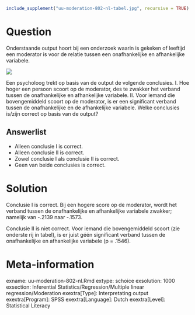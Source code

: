 ```r
include_supplement("uu-moderation-802-nl-tabel.jpg", recursive = TRUE)
```



Question
========
  
Onderstaande output hoort bij een onderzoek waarin is gekeken of leeftijd een moderator is voor de relatie tussen een onafhankelijke en afhankelijke variabele.

![](uu-moderation-802-nl-tabel.jpg)

Een psycholoog trekt op basis van de output de volgende conclusies.
I. Hoe hoger een persoon scoort op de moderator, des te zwakker het verband tussen de onafhankelijke en afhankelijke variabele.
II.  Voor iemand die bovengemiddeld scoort op de moderator, is er een significant verband tussen de onafhankelijke en de afhankelijke variabele. 
Welke conclusies is/zijn correct op basis van de output? 

  
Answerlist
----------
* Alleen conclusie I is correct. 
* Alleen conclusie II is correct. 
* Zowel conclusie I als conclusie II is correct.
* Geen van beide conclusies is correct.


Solution
========
Conclusie I is correct. 
Bij een hogere score op de moderator, wordt het verband tussen de onafhankelijke en afhankelijke variabele zwakker; namelijk van -.2139 naar -.1573. 

Conclusie II is niet correct. 
Voor iemand die bovengemiddeld scoort (zie onderste rij in tabel), is er juist géén significant verband tussen de onafhankelijke en afhankelijke variabele (p = .1546). 



Meta-information
================
exname: uu-moderation-802-nl.Rmd
extype: schoice
exsolution: 1000
exsection: Inferential Statistics/Regression/Multiple linear regression/Moderation
exextra[Type]: Interpretating output
exextra[Program]: SPSS
exextra[Language]: Dutch
exextra[Level]: Statistical Literacy
